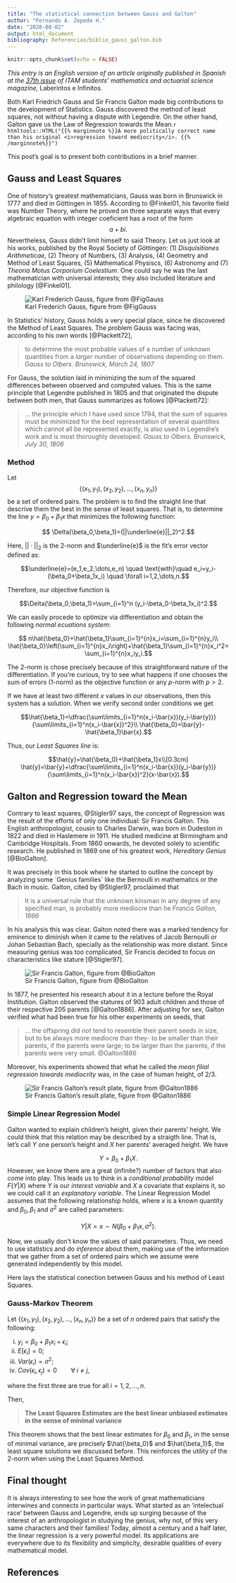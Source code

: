 ```yaml
---
title: "The statistical connection between Gauss and Galton"
author: "Fernando A. Zepeda H."
date: "2020-08-02"
output: html_document
bibliography: Referencias/biblio_gauss_galton.bib
---
```



```r
knitr::opts_chunk$set(echo = FALSE)
```

*This entry is an English version of an article originally published in Spanish at the [37th issue](http://laberintos.itam.mx/wp/wp-content/uploads/2017/02/N37.pdf) of ITAM students' mathematics and actuarial science magazine,* Laberintos e Infinitos*.*

Both Karl Friedrich Gauss and Sir Francis Galton made big contributions to the development of Statistics. Gauss discovered the method of least squares, not without having a dispute with Legendre. On the other hand, Galton gave us the Law of Regression towards the Mean.`r htmltools::HTML("{{% marginnote %}}A more politically correct name than his original <i>regression toward mediocrity</i>. {{% /marginnote%}}")`

This post's goal is to present both contributions in a brief manner.

## Gauss and Least Squares

One of history's greatest mathematicians, Gauss was born in Brunswick in 1777 and died in Göttingen in 1855. According to @Finkel01, his favorite field was Number Theory, where he proved on three separate ways that every algebraic equation with integer coeficient has a root of the form 
$$a + bi.$$ 
Nevertheless, Gauss didn't limit himself to said Theory. Let us just look at his works, published by the Royal Society of Göttingen: (1) *Disquisitiones Arithmeticae*, (2) Theory of Numbers, (3) Analysis, (4) Geometry and Method of Least Squares, (5) Mathematical Physiscs, (6) Astronomy and (7) *Theoria Motus Corporium Coelestium*. One could say he was the last mathematician with universal interests; they also included literature and philology [@Finkel01].

![Karl Frederich Gauss, figure from @FigGauss](/Gauss_Galton/Gauss.PNG)

In Statistics' history, Gauss holds a very special place, since he discovered the Method of Least Squares. The problem Gauss was facing was, according to his own words [@Plackett72],

> to determine the most probable values of a number of unknown quantities from a *larger* number of observations depending on them. 
>*Gauss to Olbers. Brunswick, March 24, 1807* 

For Gauss, the solution laid in minimizing the sum of the squared differences between observed and computed values. This is the same principle that Legendre published in 1805 and that originated the dispute between both men, that Gauss summarizes as follows [@Plackett72]:

>... the principle which I have used since 1794, that the sum of squares must be minimized for the best representation of several quantities which cannot all be represented exactly, is also used in Legendre's work and is most thoroughly developed.
>*Gauss to Olbers. Brunswick, July 30, 1806*

### Method

Let 
$$\{(x_1,y_1),(x_2,y_2),\dots,(x_n,y_n)\}$$ 
be a set of ordered pairs. The problem is to find the straight line that descrive them the best in the sense of least squares. That is, to determine the line $y=\beta_0+\beta_1x$ that minimizes the following function:

$$ \Delta(\beta_0,\beta_1)=(||\underline{e}||_2)^2.$$

Here, $||\cdot||_2$ is the 2-norm and $\underline{e}$ is the fit's error vector defined as:

$$\underline{e}=(e_1,e_2,\dots,e_n) \quad \text{with}\quad e_i=y_i-(\beta_0+\beta_1x_i) \quad \forall i=1,2,\dots,n.$$

Therefore, our objective function is

$$\Delta(\beta_0,\beta_1)=\sum_{i=1}^n (y_i-\beta_0-\beta_1x_i)^2.$$

We can easily procede to optimize via differentiation and obtain the following *normal ecuations system*:

$$ n\hat{\beta_0}+\hat{\beta_1}\sum_{i=1}^{n}x_i=\sum_{i=1}^{n}y_i\\
\hat{\beta_0}\left(\sum_{i=1}^{n}x_i\right)+\hat{\beta_1}\sum_{i=1}^{n}x_i^2=\sum_{i=1}^{n}x_iy_i.$$

The 2-norm is chose precisely because of this straightforward nature of the differentiation. If you're curious, try to see what happens if one chooses the sum of errors (1-norm) as the objective function or any $p$-norm with $p>2$. 

If we have at least two different $x$ values in our observations, then this system has a solution. When we verify second order conditions we get

$$\hat{\beta_1}=\dfrac{\sum\limits_{i=1}^n(x_i-\bar{x})(y_i-\bar{y})}{\sum\limits_{i=1}^n(x_i-\bar{x})^2}\\ \hat{\beta_0}=\bar{y}-\hat{\beta_1}\bar{x}.$$

Thus, our *Least Squares line* is:

$$\hat{y}=\hat{\beta_0}+\hat{\beta_1}x\\[0.3cm]
\hat{y}=\bar{y}+\dfrac{\sum\limits_{i=1}^n(x_i-\bar{x})(y_i-\bar{y})}{\sum\limits_{i=1}^n(x_i-\bar{x})^2}(x-\bar{x}).$$

## Galton and Regression toward the Mean

Contrary to least squares, @Stigler97 says, the concept of Regression was the result of the efforts of only one individual: Sir Francis Galton. This English anthropologist, cousin to Charles Darwin, was born in Dudeston in 1822 and died in Haslemere in 1911. He studied medicine at Birmingham and Cambridge Hospitals. From 1860 onwards, he devoted solely to scientific research. He published in 1869 one of his greatest work, *Hereditary Genius* [@BioGalton].

It was precisely in this book where he started to outline the concept by analyzing some \`Genius families\` like the Bernoulli in mathematics or the Bach in music. Galton, cited by @Stigler97, proclaimed that 

> It is a universal rule that the unknown kinsman in any degree of any specified man, is probably more mediocre than he
> *Francis Galton, 1866*

In his analysis this was clear. Galton noted there was a marked tendency for eminence to diminish when it came to the relatives of Jacob Bernoulli or Johan Sebastian Bach, specially as the relationship was more distant. Since measuring genius was too complicated, Sir Francis decided to focus on characteristics like stature [@Stigler97].

![Sir Francis Galton, figure from @BioGalton](/Gauss_Galton/Galton.jpg)

In 1877, he presented his research about it in a lecture before the Royal Institution. Galton observed the statures of 903 adult children and those of their respective 205 parents [@Galton1886]. After adjusting for sex, Galton verified what had been true for his other experiments on seeds, that 

> ... the offspring did *not* tend to resemble their parent seeds in size, but to be always more mediocre than they- to be smaller than their parents, if the parents were large; to be larger than the parents, if the parents were very small.
>@Galton1886

Moreover, his experiments showed that what he called the *mean filial regression towards mediocrity* was, in the case of human height, of 2/3. 

![Sir Francis Galton's result plate, figure from @Galton1886](/Gauss_Galton/Estaturas.png)

### Simple Linear Regression Model

Galton wanted to explain children's height, given their parents' height. We could think that this relation may be described by a straigth line. That is, let's call $Y$ one person's height and $X$ her parents' averaged height. We have

$$ Y = \beta_0+\beta_1X.$$
However, we know there are a great (infinite?) number of factors that also come into play. This leads us to think in a *conditional probability* model $F(Y|X)$ where $Y$ is our *interest variable* and $X$ a covariate that explains it, so we could call it an *explanatory variable*. The Linear Regression Model assumes that the following relationship holds, where $x$ is a known quantity and $\beta_0,\beta_1$ and $\sigma^2$ are called parameters:

$$Y|X=x\sim N\left(\beta_0+\beta_1x,\sigma^2\right).$$

Now, we usually don't know the values of said parameters. Thus, we need to use statistics and do *inference* about them, making use of the information that we gather from a set of ordered pairs which we assume were generated independently by this model. 

Here lays the statistical conection between Gauss and his method of Least Squares.

### Gauss-Markov Theorem

Let $\{(x_1,y_1),(x_2,y_2),\dots,(x_n,y_n)\}$ be a set of $n$ ordered pairs that satisfy the following:

i. $y_i=\beta_0+\beta_1x_i+\epsilon_i$;
ii. $E[\epsilon_i]=0$;
iii. $Var(\epsilon_i)=\sigma^2$;
iv. $Cov(\epsilon_i,\epsilon_j)=0  \qquad \forall\; i\neq j$,

where the first three are true for all $i=1,2,\dots,n$.

Then,

>**The Least Squares Estimates are the best linear unbiased estimates in the sense of minimal variance**

This theorem shows that the best linear estimates for $\beta_0$ and $\beta_1$, in the sense of minimal variance, are precisely $\hat{\beta_0}$ and $\hat{\beta_1}$, the least square solutions we discussed before. This reinforces the utility of the 2-norm when using the Least Squares Method. 

## Final thought 

It is always interesting to see how the work of great mathematicians interwines and connects in particular ways. What started as an 'intelectual race' between Gauss and Legendre, ends up surging because of the interest of an anthropologist in studying the genius, why not, of this very same characters and their families! Today, almost a century and a half later, the linear regression is a very powerful model. Its applications are everywhere due to its flexibility and simplicity, desirable qualities of every mathematical model.

## References

<div id="refs"></div>

